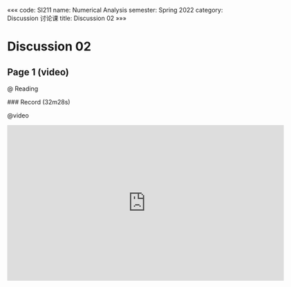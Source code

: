 «««
code: SI211
name: Numerical Analysis
semester: Spring 2022
category: Discussion 讨论课
title: Discussion 02
»»»

# Discussion 02

## Page 1 (video)

@ Reading

<div class="markdown-body">
### Record (32m28s)
</div>

@video

<iframe src="https://sbfull.com/e/yxz3o4z1y4k0.html" frameborder=0 marginwidth=0 marginheight=0 scrolling=no width=640 height=360 allowfullscreen></iframe>


